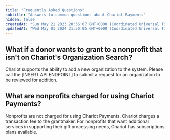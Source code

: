 ```yaml
---
title: "Frequently Asked Questions"
subtitle: "Answers to common questions about Chariot Payments"
hidden: false
createdAt: "Sun May 21 2023 20:36:07 GMT+0000 (Coordinated Universal Time)"
updatedAt: "Wed May 01 2024 21:30:05 GMT+0000 (Coordinated Universal Time)"
---
```


## What if a donor wants to grant to a nonprofit that isn't on Chariot's Organization Search?
Chariot supports the ability to add a new organization to the system. Please call the [INSERT API ENDPOINT] to submit a request for
an organization to be reviewed for addition.

## What are nonprofits charged for using Chariot Payments?
Nonprofits are not charged for using Chariot Payments. Chariot charges a transaction fee to the grantmaker.
For nonprofits that want additional services in supporting their gift processing needs, Chariot has subscriptions plans available.